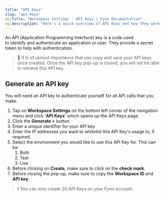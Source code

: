 ```yaml
---
title: "API Keys"
slug: "api-keys"
og:title: "Workspace Settings - API Keys | Fyno Documentation"
og:description: "Here's a quick overview of API Keys and how they work on Fyno."
---
```


An API (Application Programming Interface) key is a code used to identify and authenticate an application or user. They provide a secret token to help with authentication.

> 🚧 It is of utmost importance that you copy and save your API keys once created. Once the API key pop-up is closed, you will not be able to retrieve this API key.

## Generate an API key

You will need an API key to authenticate yourself for all API calls that you make.

1. Tap on **Workspace Settings** on the bottom left corner of the navigation menu and click '**API Keys**' which opens up the API Keys page.
2. Click the **Generate +** button.
3. Enter a unique identifier for your API key
4. Enter the IP addresses you want to whitelist this API Key's usage to, if required.
5. Select the environment you would like to use this API Key for. This can be:
    1. Both
    2. Test
    3. Live
6. Before clicking on **Create**, make sure to click on the **check mark**.
7. Before closing the pop-up, make sure to copy the **Workspace ID** and **API key**.

> ❗️ You can only create 20 API Keys on your Fyno account.
